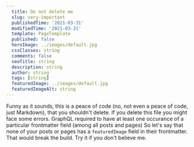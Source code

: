 ```yaml
---
  title: Do not delete me
  slug: very-important
  publishedTime: '2021-03-31'
  modifiedTime: '2021-03-31'
  template: PageTemplate
  published: false
  heroImage: ../images/default.jpg
  cssClasses: string
  comments: false
  seoTitle: string
  description: string
  author: string
  tags: [string]
  featuredImage: ../images/default.jpg
  featuredImageAlt: string
---
```


Funny as it sounds, this is a peace of code (no, not even a peace of code, just Markdown), that you shouldn't delete.
If you delete this file you might face some errors.
GraphQL required to have at least one occurance of a particular frontmatter field (among all posts and pages)
So let's say that none of your posts or pages has a `featuredImage` field in their frontmatter. That would break the build.
Try it if you don't believe me.
